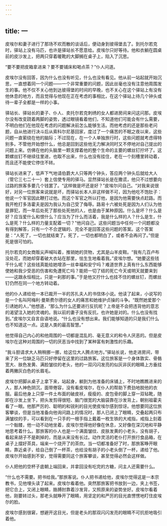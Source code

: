 ```yaml
---
---
---
```

title: 一
---




皮埃尔和妻子进行了那场不欢而散的谈话后，便动身到彼得堡去了。到托尔若克时，驿站上没有马匹，也许是驿站长不愿意给。皮埃尔只好等待。他和衣躺在圆桌前的皮沙发上，把两只穿着暖靴的大脚搁在桌子上，陷入了沉思。

“要不要把皮箱拿进来？要不要铺床和喝点茶？”仆人问道。

皮埃尔没有回答，因为什么也没有听见，什么也没有看见。他从前一站起就开始沉思，一直想着同一个问题——一个非常重要的问题，因此丝毫也没有注意他周围发生的事。他不仅不关心他到达彼得堡的时间的早晚，也不关心在这个驿站上有没有他休息的地方，而且觉得与他现在正在考虑的事相比，在这个驿站上待几个钟头或待一辈子全都是一样的小事。

驿站长、驿站长的妻子、仆人、卖托尔若克刺绣的女人都进房间来问这问那。皮埃尔没有改变跷着两脚的姿势，透过眼镜看着他们，不知道他们可能会有什么需要，不明白他们在他现在考虑的问题解决前怎么能够生活。而他考虑的还是那些老问题，自从他进行决斗后从索科尔尼基回家，度过了一个痛苦的不眠之夜以来，这些问题一直萦绕在他的脑际；不过现在，在一个人单独旅行时，这些问题就考虑得特别多。不管他开始想什么，他总是回到这些他无力解决同时又不停地对自己提出的问题上来。仿佛在他的头脑里一颗支撑着他的整个生命的主要的螺丝钉拧坏了。这颗螺丝钉不继续往里进，也取不出来，什么也没有挂住，老在一个刻槽里转动着，而且还不能使它停住不转。

驿站长进来了，低声下气地请伯爵大人只等两个钟头，答应两个钟头后就给大人（管它三七二十一）套上信使专用的驿马。显然驿站长是在撒谎，他只不过想要向过路的旅客多要几个钱罢了。“这样做是坏还是好？”皮埃尔问自己。“对我来说很好，对另一位旅客来说就是坏，而驿站长本人非这样做不可，因为他吃不饱肚子：他说一个军官因此鞭打过他。而这个军官之所以打他，是因为他需要快点赶路。而我开枪打多洛霍夫是因为我认为自己受了侮辱。路易十六被处死是因为人们认为他是罪犯，而一年后处死了那些处死他的人，也是由于某种原因。什么是坏？什么是好？应当爱什么和恨什么？应当为了什么而活着，我是什么样的人？什么是生，什么是死？什么样的力量支配着一切？”他问自己。这些问题当中任何一个问题都没有得到解答，只有一个不合逻辑的、完全不是回答这些问题的答案。这个答案是：“人死了，一切也就结束了。死了，一切也都明白了，或者不会再问了。”但是死是很可怕的。

托尔若克的女商贩尖声喊叫着，推销她的货物，尤其是山羊皮鞋。“我有几百卢布没处花，而她却穿着破大衣站在那里，怯生生地看着我。”皮埃尔想。“她要这些钱干什么呢？这些钱真能给她增添一丝幸福和安宁吗？难道世界上真有什么东西能够使她和我少受恶的伤害和免遭死亡吗？能把一切了结的死亡今天或明天就要来到——这跟永恒相比，只是一刹那的事。”于是他又拧什么也挂不住的螺丝钉，而螺丝钉仍然在同一个地方转动着。

他的仆人递给他一本已裁开一半的苏扎夫人的书信体小说。他读了起来，小说写的是一个名叫阿梅利·曼斯费尔德的女人的痛苦和她维护贞操的斗争。“既然她爱那个引诱她的人，”他想道，“那么为什么还要进行反抗呢？上帝是不会把违背他的意志的渴望注入她的灵魂的。我以前的妻子没有反抗，也许她是对的。什么也没有找到。”皮埃尔又自言自语地说。“什么也没有想出来。我们能够知道的只是我们什么也不知道这一点。这是人类的最高智慧。”

他觉得自己内心的和他周围的一切都是混乱的、毫无意义的和令人厌恶的。但是皮埃尔在这种对周围的一切的厌恶当中找到了某种富有刺激性的乐趣。

“我斗胆请求大人稍稍挪一挪，给这位大人腾点地方。”驿站长说，他走进房间，带来了另一位缺乏马匹只好停留在这里的过路旅客。这位旅客是一个身体敦实、骨骼宽大、肤色发黄、满脸皱纹的老头，他的一双闪闪发亮的似灰非灰的眼睛上方垂挂着两撇灰白色的长眉毛。

皮埃尔把脚从桌子上拿下来，站起身，躺到为他准备的床铺上，不时地瞧瞧进来的人，那人神色阴沉，面带倦容，没有看皮埃尔，在仆人的帮助下费劲地脱他的衣服。最后他身上只穿一件土布面的破皮袄，瘦瘦的、皮包骨的脚上穿一双毡靴，随即在沙发上坐下，把头发剪得很短、脑门很宽的大脑袋靠在沙发背上，朝别祖霍夫看了一眼。他那严厉的、聪明的和锐利的目光使皮埃尔感到惊讶。他想要同这位旅客攀谈，但是当他准备向他询问路上的情况时，那人已闭上了眼睛，交叠起两只布满皱纹的手，可以看到在一只手的一根手指上戴着一枚生铁的大戒指，戒指上刻着一个骷髅，他一动不动地坐着，皮埃尔觉得他好像在休息，又好像在深沉地和平静地思考着什么。那旅客的仆人也是一个满面皱纹、皮肤发黄的小老头，没有胡子，看起来胡子不是剃掉的，而是从来没有长过。动作灵活的老仆打开旅行食品箱，在桌子上摆好茶具，端来一个烧开了的茶炊。当一切都准备好了时，那旅客睁开眼睛，靠近桌子，给自己倒了一杯茶，也给没有胡子的小老头倒了一杯，递给了他。皮埃尔开始感到不安，觉得需要同这个旅客攀谈，甚至觉得必然会这样做。

仆人把他的空杯子底朝上端回来，并拿回没有吃完的方糖，问主人还需要什么。

“什么也不需要。把书给我。”那旅客说。仆人把书递给他，皮埃尔觉得这是一本宗教书，见他埋头读了起来。皮埃尔看着他。突然那旅客把书放到一边，夹上书签，把它合上，又闭上眼睛，胳膊肘靠着沙发背，又照原来的姿势坐好。皮埃尔看着他，刚要转过头，那老头就睁开了眼睛，用坚定的和严厉的目光直愣愣地盯住皮埃尔的脸。

皮埃尔感到很窘，想避开这目光，但是老头的那双闪闪发亮的眼睛不可抗拒地吸引着他。